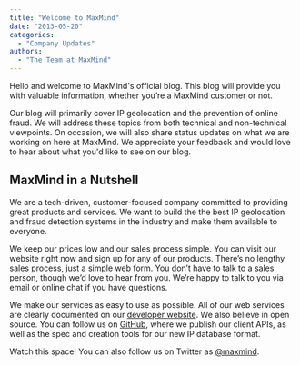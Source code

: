 ```yaml
---
title: "Welcome to MaxMind"
date: "2013-05-20"
categories:
  - "Company Updates"
authors:
  - "The Team at MaxMind"
---
```


Hello and welcome to MaxMind's official blog. This blog will provide you with
valuable information, whether you’re a MaxMind customer or not.

Our blog will primarily cover IP geolocation and the prevention of online fraud.
We will address these topics from both technical and non-technical viewpoints.
On occasion, we will also share status updates on what we are working on here at
MaxMind. We appreciate your feedback and would love to hear about what you'd
like to see on our blog.

## MaxMind in a Nutshell

We are a tech-driven, customer-focused company committed to providing great
products and services. We want to build the the best IP geolocation and fraud
detection systems in the industry and make them available to everyone.

We keep our prices low and our sales process simple. You can visit our website
right now and sign up for any of our products. There’s no lengthy sales process,
just a simple web form. You don’t have to talk to a sales person, though we’d
love to hear from you. We’re happy to talk to you via email or online chat if
you have questions.

We make our services as easy to use as possible. All of our web services are
clearly documented on our [developer website](https://dev.maxmind.com). We also
believe in open source. You can follow us on
[GitHub](https://github.com/maxmind/), where we publish our client APIs, as well
as the spec and creation tools for our new IP database format.

Watch this space! You can also follow us on Twitter as
[@maxmind](https://twitter.com/maxmind).
